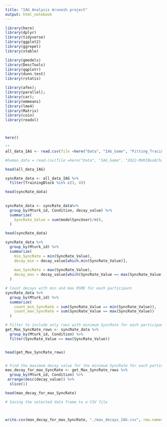 ```yaml
---
title: "IAG Analysis Arunesh project"
output: html_notebook
---
```


```r
library(here)
library(dplyr)
library(tidyverse)
library(ggplot2)
library(ggrepel)
library(xtable)

library(gmodels)
library(DescTools)
library(qqplotr)
library(dunn.test)
library(rstatix)

library(afex); 
library(parallel); 
library(car); 
library(emmeans)
library(lme4)
library(Matrix)
library(coin)
library(readxl)



here()
```


```r

""
all_data_IAG <- read.csv(file =here("Data", "IAG_Game", "Fitting_Tracing_Data.csv"), na="NULL")

#human_data = read.csv(file =here("Data", "IAG_Game", "2022-MURIBookChapter-FullData-IAG.csv"), na="NULL")

head(all_data_IAG)

```




```r
syncRate_data <- all_data_IAG %>%
  filter(TrainingBlock %in% c(3, 4))

head(syncRate_data)  
  
  
syncRate_data <- syncRate_data%>%
  group_by(Mturk_id, Condition, decay_value) %>%
  summarize(
    SyncRate_Value = sum(modelSyncUser)/n(),
  )

head(syncRate_data)  
```

```r
syncRate_data %>%
  group_by(Mturk_id) %>%
  summarize(
    min_SyncRate = min(SyncRate_Value),
    decay_min = decay_value[which.min(SyncRate_Value)],
    
    max_SyncRate = max(SyncRate_Value),
    decay_max = decay_value[which(SyncRate_Value == max(SyncRate_Value))[length(which(SyncRate_Value == max(SyncRate_Value)))]]
  )

# Count decays with min and max RSME for each participant
syncRate_data %>%
  group_by(Mturk_id) %>%
  summarize(
    count_min_SyncRate = sum(SyncRate_Value == min(SyncRate_Value)),
    count_max_SyncRate = sum(SyncRate_Value == max(SyncRate_Value))
  )
```

```r
# Filter to include only rows with minimum SyncRate for each participant
get_Max_SyncRate_rows <- syncRate_data %>%
  group_by(Mturk_id, Condition) %>%
  filter(SyncRate_Value == max(SyncRate_Value))


head(get_Max_SyncRate_rows)


# Find the maximum decay value for the minimum SyncRate for each participant
max_decay_for_max_SyncRate <- get_Max_SyncRate_rows %>%
  group_by(Mturk_id, Condition) %>%
 arrange(desc(decay_value)) %>%
  slice(1)

head(max_decay_for_max_SyncRate)
```

```r
# Saving the selected data frame to a CSV file



write.csv(max_decay_for_max_SyncRate, "./max_decays_IAG.csv", row.names = FALSE)
```

